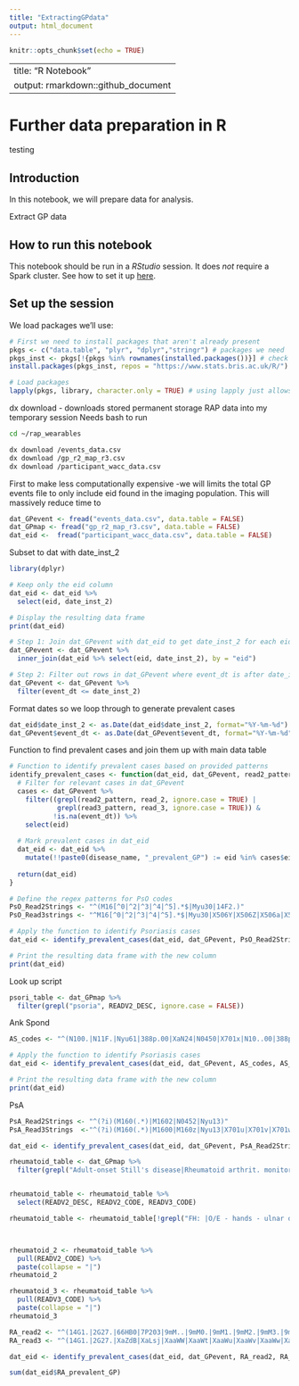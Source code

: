 ```yaml
---
title: "ExtractingGPdata"
output: html_document
---
```


```r
knitr::opts_chunk$set(echo = TRUE)
```

---
title: "R Notebook"
output: rmarkdown::github_document
---

# Further data preparation in R 
testing

## Introduction

In this notebook, we will prepare data for analysis.

Extract GP data 


## How to run this notebook

This notebook should be run in a *RStudio* session. It does *not* require a Spark cluster. See how to set it up [here](https://dnanexus.gitbook.io/uk-biobank-rap/working-on-the-research-analysis-platform/using-rstudio-on-the-research-analysis-platform).

## Set up the session

We load packages we'll use:

```r
# First we need to install packages that aren't already present
pkgs <- c("data.table", "plyr", "dplyr","stringr") # packages we need
pkgs_inst <- pkgs[!{pkgs %in% rownames(installed.packages())}] # check which are not present 
install.packages(pkgs_inst, repos = "https://www.stats.bris.ac.uk/R/") # install

# Load packages
lapply(pkgs, library, character.only = TRUE) # using lapply just allows us to load several packages on one line - this could be replaced with several calls to library()
```

dx download - downloads stored permanent storage RAP data into my temporary session
Needs bash to run 
```bash
cd ~/rap_wearables

dx download /events_data.csv
dx download /gp_r2_map_r3.csv
dx download /participant_wacc_data.csv
```


First to make less computationally expensive -we will limits the total GP events file to only include eid found in the imaging population. This will massively reduce time to

```r
dat_GPevent <- fread("events_data.csv", data.table = FALSE)
dat_GPmap <- fread("gp_r2_map_r3.csv", data.table = FALSE)
dat_eid <-  fread("participant_wacc_data.csv", data.table = FALSE)

```

Subset to dat with date_inst_2
```r
library(dplyr)

# Keep only the eid column
dat_eid <- dat_eid %>% 
  select(eid, date_inst_2)

# Display the resulting data frame
print(dat_eid)
```

```r
# Step 1: Join dat_GPevent with dat_eid to get date_inst_2 for each eid and filter to keep only rows in dat_GPevent that are in dat_eid
dat_GPevent <- dat_GPevent %>%
  inner_join(dat_eid %>% select(eid, date_inst_2), by = "eid")

# Step 2: Filter out rows in dat_GPevent where event_dt is after date_inst_2
dat_GPevent <- dat_GPevent %>%
  filter(event_dt <= date_inst_2)

```

Format dates so we loop through to generate prevalent cases 
```r
dat_eid$date_inst_2 <- as.Date(dat_eid$date_inst_2, format="%Y-%m-%d")
dat_GPevent$event_dt <- as.Date(dat_GPevent$event_dt, format="%Y-%m-%d")
```

Function to find prevalent cases and join them up with main data table 
```r
# Function to identify prevalent cases based on provided patterns
identify_prevalent_cases <- function(dat_eid, dat_GPevent, read2_pattern, read3_pattern, disease_name) {
  # Filter for relevant cases in dat_GPevent
  cases <- dat_GPevent %>%
    filter((grepl(read2_pattern, read_2, ignore.case = TRUE) |
            grepl(read3_pattern, read_3, ignore.case = TRUE)) &
           !is.na(event_dt)) %>%
    select(eid)
  
  # Mark prevalent cases in dat_eid
  dat_eid <- dat_eid %>%
    mutate(!!paste0(disease_name, "_prevalent_GP") := eid %in% cases$eid)
  
  return(dat_eid)
}

```

```r
# Define the regex patterns for PsO codes
PsO_Read2Strings <- "^(M16[^0|^2|^3|^4|^5].*$|Myu30|14F2.)"
PsO_Read3strings <- "^M16[^0|^2|^3|^4|^5].*$|Myu30|X506Y|X506Z|X506a|X506b|X506c|X506d|X506e|X506f|X506g|X506h|X506i|X506j|X506k|X506l|X506m|X506n|X506o|X506p|X506q|X506r|X506s|X506t|X506u|X506v|XE1CQ|XaNXa|XaNXt|XaYOx"

# Apply the function to identify Psoriasis cases
dat_eid <- identify_prevalent_cases(dat_eid, dat_GPevent, PsO_Read2Strings, PsO_Read3strings, "PsO")

# Print the resulting data frame with the new column
print(dat_eid)
```

Look up script 
```r
psori_table <- dat_GPmap %>%
  filter(grepl("psoria", READV2_DESC, ignore.case = FALSE))

```

Ank Spond  
```r
AS_codes <- "^(N100.|N11F.|Nyu61|388p.00|XaN24|N0450|X701x|N10..00|388p.)$"

# Apply the function to identify Psoriasis cases
dat_eid <- identify_prevalent_cases(dat_eid, dat_GPevent, AS_codes, AS_codes, "AS")

# Print the resulting data frame with the new column
print(dat_eid)
```


PsA
```r
PsA_Read2Strings <- "^(?i)(M160(.*)|M1602|N0452|Nyu13)"
PsA_Read3Strings  <-"^(?i)(M160(.*)|M1600|M160z|Nyu13|X701u|X701v|X701w|X7026|X7027|X7028)"

dat_eid <- identify_prevalent_cases(dat_eid, dat_GPevent, PsA_Read2Strings, PsA_Read3Strings, "PsA")
```


```r
rheumatoid_table <- dat_GPmap %>%
  filter(grepl("Adult-onset Still's disease|Rheumatoid arthrit. monitoring|Caplan's syndrome|Rheumatoid arthritis of cervical spine|Rheumatoid carditis|Myopathy due to rheumatoid arthritis|Rheumatoid arthritis of shoulder|Rheumatoid vasculitis|Other rheumatoid arthropathy + visceral/systemic involvement|Rheumatoid arthritis of ankle|Rheumatoid arthritis of knee|Seropositive rheumatoid arthritis|Seropositive erosive rheumatoid arthritis|Swan-neck finger deformity|Rheumatoid arthritis of sternoclavicular joint|Flare of rheumatoid arthritis|Seronegative rheumatoid arthritis|Rheumatoid arthritis of lesser MTP joint|[X]Seropositive rheumatoid arthritis unspecified|Rheumatoid arthritis of MCP joint|Rheumatoid arthritis monitoring invitation third letter|O/E - hands - ulnar deviation|[X]Rheumatoid arthritis+involvement/other organs or systems|Delivery of rehabilitation for rheumatoid arthritis|Rheumatoid arthritis of talonavicular joint|[X]Other specified rheumatoid arthritis|Felty's syndrome|Rheumatoid nodule|O/E - ulnar deviation|Rheumatoid arthritis of PIP joint of finger|Rheumatoid arthritis monitoring invitation first letter|Rheumatoid arthropathy + visceral/systemic involvement NOS|Rheumatoid arthritis of acromioclavicular joint|Rheumatoid lung disease|Rheumatoid arthritis monitoring invitation|O/E-hands-rheumatoid spindling|Other rheumatoid arthritis of spine|Polyneuropathy in rheumatoid arthritis|Rheumatoid arthritis of hip|Rheumatoid arthritis - multiple joint|Rheumatoid arthritis of subtalar joint|Adult Still's Disease|Rheumatoid arthritis of tibio-fibular joint|Rheumatoid lung|Rheumatoid arthritis monitoring invitation second letter|Rheumatoid myocarditis|Rheumatoid arthritis of DIP joint of finger|Rheumatoid arthritis|Rheumatoid arthritis of wrist|Rheumatoid arthritis of IP joint of toe|H/O: rheumatoid arthritis|Rheumatoid arthritis monitoring telephone invitation|Rheumatoid arthritis of sacro-iliac joint|Rheumatoid arthritis and other inflammatory polyarthropathy|Rheumatoid arthritis of elbow|Rheumatoid arthritis monitoring verbal invitation|Rheumatoid bursitis|Rheumatoid arthritis of distal radio-ulnar joint|[X]Other seropositive rheumatoid arthritis|Fibrosing alveolitis associated with rheumatoid arthritis|Rheumatoid arthritis of other tarsal joint|Rheumatoid arthritis of 1st MTP joint|Rheumatoid nodule|Rheumatoid lung", READV2_DESC, ignore.case = FALSE))


rheumatoid_table <- rheumatoid_table %>% 
  select(READV2_DESC, READV2_CODE, READV3_CODE)

rheumatoid_table <- rheumatoid_table[!grepl("FH: |O/E - hands - ulnar deviation|agglutination |screen|Still's|Swan-neck", rheumatoid_table$READV2_DESC, ignore.case = TRUE), ]



rheumatoid_2 <- rheumatoid_table %>% 
  pull(READV2_CODE) %>% 
  paste(collapse = "|")
rheumatoid_2

rheumatoid_3 <- rheumatoid_table %>% 
  pull(READV3_CODE) %>% 
  paste(collapse = "|")
rheumatoid_3

```

```r
RA_read2 <- "^(14G1.|2G27.|66HB0|7P203|9mM..|9mM0.|9mM1.|9mM2.|9mM3.|9mM4.|F3712|F3964|G5y8.|G5yA.|H570.|N04..|N04..|N040.|N0400|N0401|N0402|N0403|N0404|N0405|N0406|N0407|N0408|N0409|N040A|N040B|N040C|N040D|N040E|N040F|N040G|N040H|N040J|N040K|N040L|N040M|N040N|N040P|N040Q|N040R|N040S|N040T|N041.|N0421|N0422|N04X.|N04y0|N04y0|N04y0|N04y0|Nyu10|Nyu1G)$"
RA_read3 <- "^(14G1.|2G27.|XaZdB|XaLsj|XaaWW|XaaWt|XaaWu|XaaWv|XaaWw|XaaWx|F3712|F3964|G5y8.|G5yA.|N0421|XE1DU|X702I|N040.|N0400|N0401|N0402|N0403|N0404|N0405|N0406|N0407|N0408|N0409|N040A|N040B|N040C|N040D|N040E|N040F|N040G|N040H|N040J|N040K|N040L|N040M|X701l|X701i|N040Q|N0422|Xa3gL|N040T|N041.|N0421|N0422|Nyu1G|N0421|X103Y|X103Y|X701k|Nyu10|Nyu1G)$"

dat_eid <- identify_prevalent_cases(dat_eid, dat_GPevent, RA_read2, RA_read3, "RA")

sum(dat_eid$RA_prevalent_GP)

```


